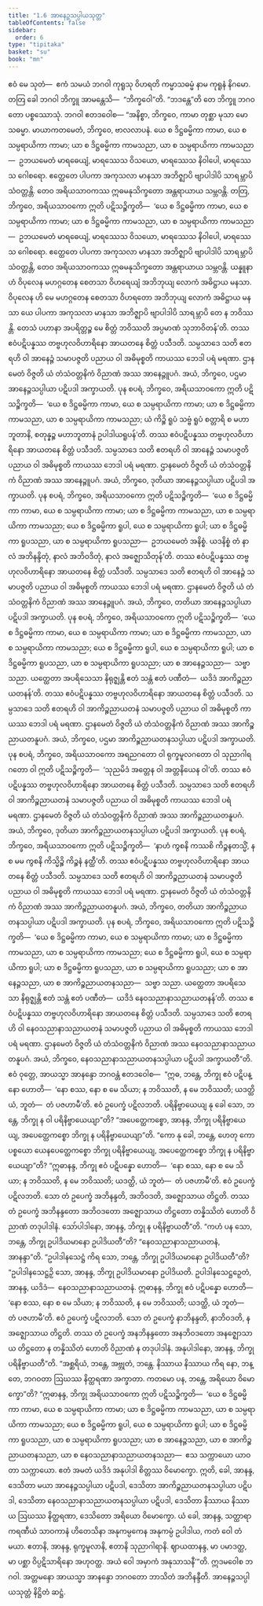 ```yaml
---
title: "1.6 အာနေဉ္ဇသပ္ပါယသုတ္တ"
tableOfContents: false
sidebar:
  order: 6
type: "tipitaka"
basket: "su"
book: "mn"
---
```



<DynamicBreadcrumb />

<Division number="66" book="mn" e="ch" v="24" p="133">

<Paragraph number="137" book="mn">
ဧဝံ မေ သုတံ—  ဧကံ သမယံ ဘဂဝါ ကုရူသု ဝိဟရတိ ကမ္မာသဓမ္မံ နာမ ကုရူနံ နိဂမော. တတြ ခေါ ဘဂဝါ ဘိက္ခူ အာမန္တေသိ—  “ဘိက္ခဝေါ”တိ. “ဘဒန္တေ”တိ တေ ဘိက္ခူ ဘဂဝတော ပစ္စဿောသုံ. ဘဂဝါ ဧတဒဝေါစ—
</Paragraph>

<Paragraph number="138" book="mn">
“အနိစ္စာ, ဘိက္ခဝေ, ကာမာ တုစ္ဆာ မုသာ မောသဓမ္မာ. မာယာကတမေတံ, ဘိက္ခဝေ, ဗာလလာပနံ. ယေ စ ဒိဋ္ဌဓမ္မိကာ ကာမာ, ယေ စ သမ္ပရာယိကာ ကာမာ; ယာ စ ဒိဋ္ဌဓမ္မိကာ ကာမသညာ, ယာ စ သမ္ပရာယိကာ ကာမသညာ—  ဥဘယမေတံ မာရဓေယျံ, မာရဿေသ ဝိသယော, မာရဿေသ နိဝါပေါ, မာရဿေသ ဂေါစရော. ဧတ္ထေတေ ပါပကာ အကုသလာ မာနသာ အဘိဇ္ဈာပိ ဗျာပါဒါပိ သာရမ္ဘာပိ သံဝတ္တန္တိ. တေဝ အရိယသာဝကဿ ဣဓမနုသိက္ခတော အန္တရာယာယ သမ္ဘဝန္တိ. တတြ, ဘိက္ခဝေ, အရိယသာဝကော ဣတိ ပဋိသဉ္စိက္ခတိ—  ‘ယေ စ ဒိဋ္ဌဓမ္မိကာ ကာမာ, ယေ စ သမ္ပရာယိကာ ကာမာ; ယာ စ ဒိဋ္ဌဓမ္မိကာ ကာမသညာ, ယာ စ သမ္ပရာယိကာ ကာမသညာ—  ဥဘယမေတံ မာရဓေယျံ, မာရဿေသ ဝိသယော, မာရဿေသ နိဝါပေါ, မာရဿေသ ဂေါစရော. ဧတ္ထေတေ ပါပကာ အကုသလာ မာနသာ အဘိဇ္ဈာပိ ဗျာပါဒါပိ သာရမ္ဘာပိ သံဝတ္တန္တိ, တေဝ အရိယသာဝကဿ ဣဓမနုသိက္ခတော အန္တရာယာယ သမ္ဘဝန္တိ. ယန္နူနာဟံ ဝိပုလေန မဟဂ္ဂတေန စေတသာ ဝိဟရေယျံ အဘိဘုယျ လောကံ အဓိဋ္ဌာယ မနသာ. ဝိပုလေန ဟိ မေ မဟဂ္ဂတေန စေတသာ ဝိဟရတော အဘိဘုယျ လောကံ အဓိဋ္ဌာယ မနသာ ယေ ပါပကာ အကုသလာ မာနသာ အဘိဇ္ဈာပိ ဗျာပါဒါပိ သာရမ္ဘာပိ တေ န ဘဝိဿန္တိ. တေသံ ပဟာနာ အပရိတ္တဉ္စ မေ စိတ္တံ ဘဝိဿတိ အပ္ပမာဏံ သုဘာဝိတန်’တိ. တဿ ဧဝံပဋိပန္နဿ တဗ္ဗဟုလဝိဟာရိနော အာယတနေ စိတ္တံ ပသီဒတိ. သမ္ပသာဒေ သတိ ဧတရဟိ ဝါ အာနေဉ္ဇံ သမာပဇ္ဇတိ ပညာယ ဝါ အဓိမုစ္စတိ ကာယဿ ဘေဒါ ပရံ မရဏာ. ဌာနမေတံ ဝိဇ္ဇတိ ယံ တံသံဝတ္တနိကံ ဝိညာဏံ အဿ အာနေဉ္ဇူပဂံ. အယံ, ဘိက္ခဝေ, ပဌမာ အာနေဉ္ဇသပ္ပါယာ ပဋိပဒါ အက္ခာယတိ.
</Paragraph>

</Division>
<Division number="67" book="mn" e="ch" v="24" p="134">

<Paragraph number="139" book="mn">
ပုန စပရံ, ဘိက္ခဝေ, အရိယသာဝကော ဣတိ ပဋိသဉ္စိက္ခတိ—  ‘ယေ စ ဒိဋ္ဌဓမ္မိကာ ကာမာ, ယေ စ သမ္ပရာယိကာ ကာမာ; ယာ စ ဒိဋ္ဌဓမ္မိကာ ကာမသညာ, ယာ စ သမ္ပရာယိကာ ကာမသညာ; ယံ ကိဉ္စိ ရူပံ သဗ္ဗံ ရူပံ စတ္တာရိ စ မဟာဘူတာနိ, စတုန္နဉ္စ မဟာဘူတာနံ ဥပါဒါယရူပန်’တိ. တဿ ဧဝံပဋိပန္နဿ တဗ္ဗဟုလဝိဟာရိနော အာယတနေ စိတ္တံ ပသီဒတိ. သမ္ပသာဒေ သတိ ဧတရဟိ ဝါ အာနေဉ္ဇံ သမာပဇ္ဇတိ ပညာယ ဝါ အဓိမုစ္စတိ ကာယဿ ဘေဒါ ပရံ မရဏာ. ဌာနမေတံ ဝိဇ္ဇတိ ယံ တံသံဝတ္တနိကံ ဝိညာဏံ အဿ အာနေဉ္ဇူပဂံ. အယံ, ဘိက္ခဝေ, ဒုတိယာ အာနေဉ္ဇသပ္ပါယာ ပဋိပဒါ အက္ခာယတိ.
</Paragraph>

<Paragraph number="140" book="mn">
ပုန စပရံ, ဘိက္ခဝေ, အရိယသာဝကော ဣတိ ပဋိသဉ္စိက္ခတိ—  ‘ယေ စ ဒိဋ္ဌဓမ္မိကာ ကာမာ, ယေ စ သမ္ပရာယိကာ ကာမာ; ယာ စ ဒိဋ္ဌဓမ္မိကာ ကာမသညာ, ယာ စ သမ္ပရာယိကာ ကာမသညာ; ယေ စ ဒိဋ္ဌဓမ္မိကာ ရူပါ, ယေ စ သမ္ပရာယိကာ ရူပါ; ယာ စ ဒိဋ္ဌဓမ္မိကာ ရူပသညာ, ယာ စ သမ္ပရာယိကာ ရူပသညာ—  ဥဘယမေတံ အနိစ္စံ. ယဒနိစ္စံ တံ နာလံ အဘိနန္ဒိတုံ, နာလံ အဘိဝဒိတုံ, နာလံ အဇ္ဈောသိတုန်’တိ. တဿ ဧဝံပဋိပန္နဿ တဗ္ဗဟုလဝိဟာရိနော အာယတနေ စိတ္တံ ပသီဒတိ. သမ္ပသာဒေ သတိ ဧတရဟိ ဝါ အာနေဉ္ဇံ သမာပဇ္ဇတိ ပညာယ ဝါ အဓိမုစ္စတိ ကာယဿ ဘေဒါ ပရံ မရဏာ. ဌာနမေတံ ဝိဇ္ဇတိ ယံ တံသံဝတ္တနိကံ ဝိညာဏံ အဿ အာနေဉ္ဇူပဂံ. အယံ, ဘိက္ခဝေ, တတိယာ အာနေဉ္ဇသပ္ပါယာ ပဋိပဒါ အက္ခာယတိ.
</Paragraph>

</Division>
<Division number="68" book="mn" e="ch" v="24" p="135">

<Paragraph number="141" book="mn">
ပုန စပရံ, ဘိက္ခဝေ, အရိယသာဝကော ဣတိ ပဋိသဉ္စိက္ခတိ—  ‘ယေ စ ဒိဋ္ဌဓမ္မိကာ ကာမာ, ယေ စ သမ္ပရာယိကာ ကာမာ; ယာ စ ဒိဋ္ဌဓမ္မိကာ ကာမသညာ, ယာ စ သမ္ပရာယိကာ ကာမသညာ; ယေ စ ဒိဋ္ဌဓမ္မိကာ ရူပါ, ယေ စ သမ္ပရာယိကာ ရူပါ; ယာ စ ဒိဋ္ဌဓမ္မိကာ ရူပသညာ, ယာ စ သမ္ပရာယိကာ ရူပသညာ; ယာ စ အာနေဉ္ဇသညာ—  သဗ္ဗာ သညာ. ယတ္ထေတာ အပရိသေသာ နိရုဇ္ဈန္တိ ဧတံ သန္တံ ဧတံ ပဏီတံ—  ယဒိဒံ အာကိဉ္စညာယတနန်’တိ. တဿ ဧဝံပဋိပန္နဿ တဗ္ဗဟုလဝိဟာရိနော အာယတနေ စိတ္တံ ပသီဒတိ. သမ္ပသာဒေ သတိ ဧတရဟိ ဝါ အာကိဉ္စညာယတနံ သမာပဇ္ဇတိ ပညာယ ဝါ အဓိမုစ္စတိ ကာယဿ ဘေဒါ ပရံ မရဏာ. ဌာနမေတံ ဝိဇ္ဇတိ ယံ တံသံဝတ္တနိကံ ဝိညာဏံ အဿ အာကိဉ္စညာယတနူပဂံ. အယံ, ဘိက္ခဝေ, ပဌမာ အာကိဉ္စညာယတနသပ္ပါယာ ပဋိပဒါ အက္ခာယတိ.
</Paragraph>

</Division>
<Division number="69" book="mn" e="ch" v="24" p="136">

<Paragraph number="142" book="mn">
ပုန စပရံ, ဘိက္ခဝေ, အရိယသာဝကော အရညဂတော ဝါ ရုက္ခမူလဂတော ဝါ သုညာဂါရဂတော ဝါ ဣတိ ပဋိသဉ္စိက္ခတိ—  ‘သုညမိဒံ အတ္တေန ဝါ အတ္တနိယေန ဝါ’တိ. တဿ ဧဝံပဋိပန္နဿ တဗ္ဗဟုလဝိဟာရိနော အာယတနေ စိတ္တံ ပသီဒတိ. သမ္ပသာဒေ သတိ ဧတရဟိ ဝါ အာကိဉ္စညာယတနံ သမာပဇ္ဇတိ ပညာယ ဝါ အဓိမုစ္စတိ ကာယဿ ဘေဒါ ပရံ မရဏာ. ဌာနမေတံ ဝိဇ္ဇတိ ယံ တံသံဝတ္တနိကံ ဝိညာဏံ အဿ အာကိဉ္စညာယတနူပဂံ. အယံ, ဘိက္ခဝေ, ဒုတိယာ အာကိဉ္စညာယတနသပ္ပါယာ ပဋိပဒါ အက္ခာယတိ.
</Paragraph>

</Division>
<Division number="70" book="mn" e="ch" v="24" p="140">

<Paragraph number="143" book="mn">
ပုန စပရံ, ဘိက္ခဝေ, အရိယသာဝကော ဣတိ ပဋိသဉ္စိက္ခတိ—  ‘နာဟံ ကွစနိ ကဿစိ ကိဉ္စနတသ္မိံ, န စ မမ ကွစနိ ကိသ္မိဉ္စိ ကိဉ္စနံ နတ္ထီ’တိ. တဿ ဧဝံပဋိပန္နဿ တဗ္ဗဟုလဝိဟာရိနော အာယတနေ စိတ္တံ ပသီဒတိ. သမ္ပသာဒေ သတိ ဧတရဟိ ဝါ အာကိဉ္စညာယတနံ သမာပဇ္ဇတိ ပညာယ ဝါ အဓိမုစ္စတိ ကာယဿ ဘေဒါ ပရံ မရဏာ. ဌာနမေတံ ဝိဇ္ဇတိ ယံ တံသံဝတ္တနိကံ ဝိညာဏံ အဿ အာကိဉ္စညာယတနူပဂံ. အယံ, ဘိက္ခဝေ, တတိယာ အာကိဉ္စညာယတနသပ္ပါယာ ပဋိပဒါ အက္ခာယတိ.
</Paragraph>

<Paragraph number="144" book="mn">
ပုန စပရံ, ဘိက္ခဝေ, အရိယသာဝကော ဣတိ ပဋိသဉ္စိက္ခတိ—  ‘ယေ စ ဒိဋ္ဌဓမ္မိကာ ကာမာ, ယေ စ သမ္ပရာယိကာ ကာမာ; ယာ စ ဒိဋ္ဌဓမ္မိကာ ကာမသညာ, ယာ စ သမ္ပရာယိကာ ကာမသညာ; ယေ စ ဒိဋ္ဌဓမ္မိကာ ရူပါ, ယေ စ သမ္ပရာယိကာ ရူပါ; ယာ စ ဒိဋ္ဌဓမ္မိကာ ရူပသညာ, ယာ စ သမ္ပရာယိကာ ရူပသညာ; ယာ စ အာနေဉ္ဇသညာ, ယာ စ အာကိဉ္စညာယတနသညာ—  သဗ္ဗာ သညာ. ယတ္ထေတာ အပရိသေသာ နိရုဇ္ဈန္တိ ဧတံ သန္တံ ဧတံ ပဏီတံ—  ယဒိဒံ နေဝသညာနာသညာယတနန်’တိ. တဿ ဧဝံပဋိပန္နဿ တဗ္ဗဟုလဝိဟာရိနော အာယတနေ စိတ္တံ ပသီဒတိ. သမ္ပသာဒေ သတိ ဧတရဟိ ဝါ နေဝသညာနာသညာယတနံ သမာပဇ္ဇတိ ပညာယ ဝါ အဓိမုစ္စတိ ကာယဿ ဘေဒါ ပရံ မရဏာ. ဌာနမေတံ ဝိဇ္ဇတိ ယံ တံသံဝတ္တနိကံ ဝိညာဏံ အဿ နေဝသညာနာသညာယတနူပဂံ. အယံ, ဘိက္ခဝေ, နေဝသညာနာသညာယတနသပ္ပါယာ ပဋိပဒါ အက္ခာယတီ”တိ.
</Paragraph>

</Division>
<Division number="71" book="mn" e="ch" v="24" p="141">

<Paragraph number="145" book="mn">
ဧဝံ ဝုတ္တေ, အာယသ္မာ အာနန္ဒော ဘဂဝန္တံ ဧတဒဝေါစ—  “ဣဓ, ဘန္တေ, ဘိက္ခု ဧဝံ ပဋိပန္နော ဟောတိ—  ‘နော စဿ, နော စ မေ သိယာ; န ဘဝိဿတိ, န မေ ဘဝိဿတိ; ယဒတ္ထိ ယံ, ဘူတံ—  တံ ပဇဟာမီ’တိ. ဧဝံ ဥပေက္ခံ ပဋိလဘတိ. ပရိနိဗ္ဗာယေယျ နု ခေါ သော, ဘန္တေ, ဘိက္ခု န ဝါ ပရိနိဗ္ဗာယေယျာ”တိ? “အပေတ္ထေကစ္စော, အာနန္ဒ, ဘိက္ခု ပရိနိဗ္ဗာယေယျ, အပေတ္ထေကစ္စော ဘိက္ခု န ပရိနိဗ္ဗာယေယျာ”တိ. “ကော နု ခေါ, ဘန္တေ, ဟေတု ကော ပစ္စယော ယေနပေတ္ထေကစ္စော ဘိက္ခု ပရိနိဗ္ဗာယေယျ, အပေတ္ထေကစ္စော ဘိက္ခု န ပရိနိဗ္ဗာယေယျာ”တိ? “ဣဓာနန္ဒ, ဘိက္ခု ဧဝံ ပဋိပန္နော ဟောတိ—  ‘နော စဿ, နော စ မေ သိယာ; န ဘဝိဿတိ, န မေ ဘဝိဿတိ; ယဒတ္ထိ, ယံ ဘူတံ—  တံ ပဇဟာမီ’တိ. ဧဝံ ဥပေက္ခံ ပဋိလဘတိ. သော တံ ဥပေက္ခံ အဘိနန္ဒတိ, အဘိဝဒတိ, အဇ္ဈောသာယ တိဋ္ဌတိ. တဿ တံ ဥပေက္ခံ အဘိနန္ဒတော အဘိဝဒတော အဇ္ဈောသာယ တိဋ္ဌတော တန္နိဿိတံ ဟောတိ ဝိညာဏံ တဒုပါဒါနံ. သော်ပါဒါနော, အာနန္ဒ, ဘိက္ခု န ပရိနိဗ္ဗာယတီ”တိ. “ကဟံ ပန သော, ဘန္တေ, ဘိက္ခု ဥပါဒိယမာနော ဥပါဒိယတီ”တိ? “နေဝသညာနာသညာယတနံ, အာနန္ဒာ”တိ. “ဥပါဒါနသေဋ္ဌံ ကိရ သော, ဘန္တေ, ဘိက္ခု ဥပါဒိယမာနော ဥပါဒိယတီ”တိ? “ဥပါဒါနသေဋ္ဌဉှိ သော, အာနန္ဒ, ဘိက္ခု ဥပါဒိယမာနော ဥပါဒိယတိ. ဥပါဒါနသေဋ္ဌဉှေတံ, အာနန္ဒ, ယဒိဒံ—  နေဝသညာနာသညာယတနံ.
</Paragraph>

</Division>
<Division number="72" book="mn" e="ch" v="24" p="141">

<Paragraph number="146" book="mn">
ဣဓာနန္ဒ, ဘိက္ခု ဧဝံ ပဋိပန္နော ဟောတိ—  ‘နော စဿ, နော စ မေ သိယာ; န ဘဝိဿတိ, န မေ ဘဝိဿတိ; ယဒတ္ထိ, ယံ ဘူတံ—  တံ ပဇဟာမီ’တိ. ဧဝံ ဥပေက္ခံ ပဋိလဘတိ. သော တံ ဥပေက္ခံ နာဘိနန္ဒတိ, နာဘိဝဒတိ, န အဇ္ဈောသာယ တိဋ္ဌတိ. တဿ တံ ဥပေက္ခံ အနဘိနန္ဒတော အနဘိဝဒတော အနဇ္ဈောသာယ တိဋ္ဌတော န တန္နိဿိတံ ဟောတိ ဝိညာဏံ န တဒုပါဒါနံ. အနုပါဒါနော, အာနန္ဒ, ဘိက္ခု ပရိနိဗ္ဗာယတီ”တိ.
</Paragraph>

</Division>
<Division number="73" book="mn" e="ch" v="24" p="143">

<Paragraph number="147" book="mn">
“အစ္ဆရိယံ, ဘန္တေ, အဗ္ဘုတံ, ဘန္တေ. နိဿာယ နိဿာယ ကိရ နော, ဘန္တေ, ဘဂဝတာ ဩဃဿ နိတ္ထရဏာ အက္ခာတာ. ကတမော ပန, ဘန္တေ, အရိယော ဝိမောက္ခော”တိ? “ဣဓာနန္ဒ, ဘိက္ခု အရိယသာဝကော ဣတိ ပဋိသဉ္စိက္ခတိ—  ‘ယေ စ ဒိဋ္ဌဓမ္မိကာ ကာမာ, ယေ စ သမ္ပရာယိကာ ကာမာ; ယာ စ ဒိဋ္ဌဓမ္မိကာ ကာမသညာ, ယာ စ သမ္ပရာယိကာ ကာမသညာ; ယေ စ ဒိဋ္ဌဓမ္မိကာ ရူပါ, ယေ စ သမ္ပရာယိကာ ရူပါ; ယာ စ ဒိဋ္ဌဓမ္မိကာ ရူပသညာ, ယာ စ သမ္ပရာယိကာ ရူပသညာ; ယာ စ အာနေဉ္ဇသညာ, ယာ စ အာကိဉ္စညာယတနသညာ, ယာ စ နေဝသညာနာသညာယတနသညာ—  ဧသ သက္ကာယော ယာဝတာ သက္ကာယော. ဧတံ အမတံ ယဒိဒံ အနုပါဒါ စိတ္တဿ ဝိမောက္ခော. ဣတိ, ခေါ, အာနန္ဒ, ဒေသိတာ မယာ အာနေဉ္ဇသပ္ပါယာ ပဋိပဒါ, ဒေသိတာ အာကိဉ္စညာယတနသပ္ပါယာ ပဋိပဒါ, ဒေသိတာ နေဝသညာနာသညာယတနသပ္ပါယာ ပဋိပဒါ, ဒေသိတာ နိဿာယ နိဿာယ ဩဃဿ နိတ္ထရဏာ, ဒေသိတော အရိယော ဝိမောက္ခော. ယံ ခေါ, အာနန္ဒ, သတ္ထာရာ ကရဏီယံ သာဝကာနံ ဟိတေသိနာ အနုကမ္ပကေန အနုကမ္ပံ ဥပါဒါယ, ကတံ ဝေါ တံ မယာ. ဧတာနိ, အာနန္ဒ, ရုက္ခမူလာနိ, ဧတာနိ သုညာဂါရာနိ. ဈာယထာနန္ဒ, မာ ပမာဒတ္ထ, မာ ပစ္ဆာ ဝိပ္ပဋိသာရိနော အဟုဝတ္ထ. အယံ ဝေါ အမှာကံ အနုသာသနီ’”တိ.
</Paragraph>

<Paragraph number="148" book="mn">
ဣဒမဝေါစ ဘဂဝါ. အတ္တမနော အာယသ္မာ အာနန္ဒော ဘဂဝတော ဘာသိတံ အဘိနန္ဒီတိ.

</Paragraph>
</Division>

<Paragraph number="149" type="center" book="mn">
အာနေဉ္ဇသပ္ပါယသုတ္တံ နိဋ္ဌိတံ ဆဋ္ဌံ.
</Paragraph>